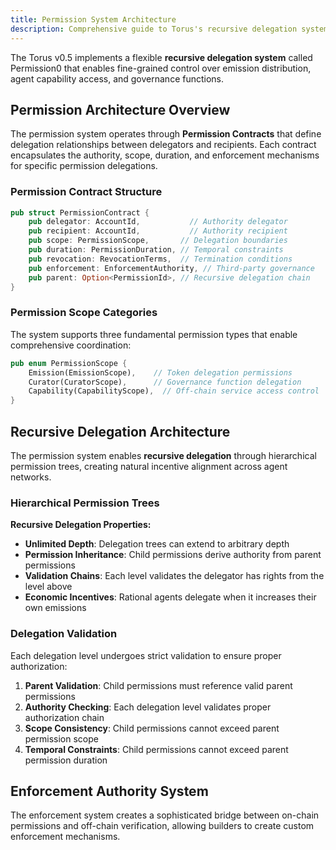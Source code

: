 ```yaml
---
title: Permission System Architecture
description: Comprehensive guide to Torus's recursive delegation system, emission permissions, and control distribution mechanisms.
---
```



The Torus v0.5 implements a flexible **recursive delegation system** called Permission0 that enables fine-grained control over emission distribution, agent capability access, and governance functions. 

## Permission Architecture Overview

The permission system operates through **Permission Contracts** that define delegation relationships between delegators and recipients. Each contract encapsulates the authority, scope, duration, and enforcement mechanisms for specific permission delegations.

### Permission Contract Structure

```rust
pub struct PermissionContract {
    pub delegator: AccountId,           // Authority delegator
    pub recipient: AccountId,           // Authority recipient
    pub scope: PermissionScope,       // Delegation boundaries
    pub duration: PermissionDuration, // Temporal constraints
    pub revocation: RevocationTerms,  // Termination conditions
    pub enforcement: EnforcementAuthority, // Third-party governance
    pub parent: Option<PermissionId>, // Recursive delegation chain
}
```

### Permission Scope Categories

The system supports three fundamental permission types that enable comprehensive coordination:

```rust
pub enum PermissionScope {
    Emission(EmissionScope),    // Token delegation permissions
    Curator(CuratorScope),      // Governance function delegation
    Capability(CapabilityScope),  // Off-chain service access control
}
```

## Recursive Delegation Architecture

The permission system enables **recursive delegation** through hierarchical permission trees, creating natural incentive alignment across agent networks.

### Hierarchical Permission Trees

**Recursive Delegation Properties:**
- **Unlimited Depth**: Delegation trees can extend to arbitrary depth
- **Permission Inheritance**: Child permissions derive authority from parent permissions
- **Validation Chains**: Each level validates the delegator has rights from the level above
- **Economic Incentives**: Rational agents delegate when it increases their own emissions

### Delegation Validation

Each delegation level undergoes strict validation to ensure proper authorization:

1. **Parent Validation**: Child permissions must reference valid parent permissions
2. **Authority Checking**: Each delegation level validates proper authorization chain
3. **Scope Consistency**: Child permissions cannot exceed parent permission scope
4. **Temporal Constraints**: Child permissions cannot exceed parent permission duration

## Enforcement Authority System

The enforcement system creates a sophisticated bridge between on-chain permissions and off-chain verification, allowing builders to create custom enforcement mechanisms.

<CardGrid>
  <LinkCard
    title="Control Space"
    href="/advanced/control-space"
    description="Understand how control space enables capability instantiation."
  />
  <LinkCard
    title="Capability Permissions"
    href="/advanced/capability-permissions"
    description="Learn how agents use capability permissions for access controls."
  />
  <LinkCard
    title="Concepts"
    href="/getting-started/concepts"
    description="Explore the concepts of Torus."
  />
</CardGrid>
